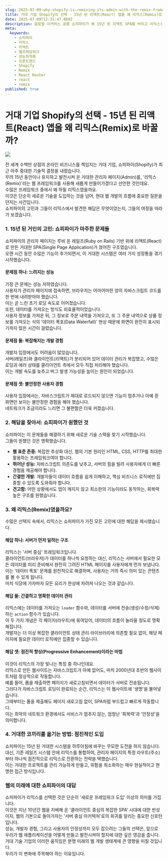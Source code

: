 ```yaml
---
slug: 2025-07-09-why-shopify-is-remixing-its-admin-with-the-remix-framework
title: 거대 기업 Shopify의 선택 - 15년 된 리액트(React) 앱을 왜 리믹스(Remix)로 바꿀까?
date: 2025-07-09T12:31:47.869Z
description: 글로벌 이커머스 공룡 쇼피파이가 왜 15년 된 리액트 SPA를 버리고 리믹스(Remix)를 선택했는지, 그 기술적 배경과 철학을 깊이 있게 알아봅니다.
meta:
  keywords:
    - 쇼피파이
    - 리믹스
    - 리액트
    - 웹프레임워크
    - 성능최적화
    - 프론트엔드
    - Shopify
    - Remix
    - React Router
    - react
    - remix
published: true
---
```


# 거대 기업 Shopify의 선택 - 15년 된 리액트(React) 앱을 왜 리믹스(Remix)로 바꿀까?

![](https://blogger.googleusercontent.com/img/b/R29vZ2xl/AVvXsEhKMqt2_dW2Z23rN9yo-XXWzJzSmN4t1cDrJKDSeWa_1O6GJZl-JVMzy8iK7x3BQEiyEdGqDhV9XhN3G5LFpJkTmOVwCts0fsaMeirHqA6pTHY65ncDr6YrNKEA80ijzGTp3HKoy3OSYXaL7ecz2RyrtSWWSvLdnt60ev6P0g_DNYmKiYQ_bREcYCwGows/s16000/shopp-e-d30hobakdccj9nww59elcf69-shopify-dashboard-with-code-overlay-and-data-elements_copy_a2df0587-8de6-44dd-87a4-2e8eb55a6d89.webp)

전 세계 수백만 상점의 온라인 비즈니스를 책임지는 거대 기업, 쇼피파이(Shopify)가 최근 아주 중대한 기술적 결정을 내렸습니다.<br />
무려 15년 동안이나 유지하고 발전시켜 온 거대한 관리자 페이지(Admin)를, '리믹스(Remix)'라는 웹 프레임워크를 사용해 새롭게 만들어가겠다고 선언한 것인데요.<br />
수많은 프레임워크 중에서 왜 하필 리믹스였을까요.<br />
이것은 단순히 새로운 기술을 도입하는 것을 넘어, 현대 웹 개발의 흐름에 중요한 질문을 던지는 사건입니다.<br />
쇼피파이의 고민과 그들이 리믹스에서 발견한 해답은 무엇이었는지, 그들의 여정을 따라가 보겠습니다.<br />

### 1. 15년 된 거인의 고민: 쇼피파이가 마주한 문제들

쇼피파이의 관리자 페이지는 루비 온 레일즈(Ruby on Rails) 기반 위에 리액트(React)로 만든 거대한 SPA(Single Page Application)가 얹어진 구조였습니다.<br />
오랜 시간 동안 수많은 기능이 추가되면서, 이 거대한 시스템은 여러 가지 성장통을 겪기 시작했습니다.<br />

#### 문제점 하나: 느려지는 성능
가장 큰 문제는 성능 저하였습니다.<br />
사용자가 관리자 페이지에 접속하면, 브라우저는 어마어마한 양의 자바스크립트 코드를 한 번에 내려받아야 했습니다.<br />
이는 곧 느린 초기 로딩 속도로 이어졌습니다.<br />
또한, 데이터를 가져오는 방식도 비효율적이었습니다.<br />
사용자 정보를 가져온 뒤, 그 정보로 주문 내역을 가져오고, 또 그 주문 내역으로 상품 정보를 가져오는 식의 '데이터 폭포(Data Waterfall)' 현상 때문에 화면이 완전히 표시되기까지 많은 시간이 걸렸습니다.<br />

#### 문제점 둘: 복잡해지는 개발 경험
개발자 입장에서도 어려움이 많았습니다.<br />
서버(레일즈)와 클라이언트(리액트)가 분리되어 있어 데이터 관리가 복잡했고, 수많은 로딩과 에러 상태를 클라이언트 측에서 모두 직접 처리해야 했습니다.<br />
이는 개발 속도를 늦추고 버그 발생 가능성을 높이는 원인이 되었습니다.<br />

#### 문제점 셋: 불안정한 사용자 경험
사용자 입장에서는, 자바스크립트가 제대로 로드되지 않으면 기능이 멈추거나 아예 흰 화면만 보이는 불안정한 경험을 해야 했습니다.<br />
네트워크가 조금이라도 느리면 그 불편함은 더욱 커졌습니다.<br />

### 2. 해답을 찾아서: 쇼피파이가 원했던 것

쇼피파이는 이 문제들을 해결하기 위해 새로운 기술 스택을 찾기 시작했습니다.<br />
그들이 원했던 것은 명확했습니다.<br />
- **웹 표준 존중:** 복잡한 추상화 대신, 웹의 기본 원리인 HTML, CSS, HTTP를 최대한 활용하는 프레임워크여야 합니다.<br />
- **뛰어난 성능:** 자바스크립트 의존도를 낮추고, 서버의 힘을 빌려 사용자에게 더 빠른 경험을 제공해야 합니다.<br />
- **간결한 개발:** 개발자들이 데이터 흐름을 쉽게 이해하고, 핵심 비즈니스 로직에만 집중할 수 있도록 도와줘야 합니다.<br />
- **견고함:** 어떤 상황에서도 앱이 깨지지 않고 최소한의 기능이라도 동작하는, 회복력 높은 구조를 원했습니다.<br />

### 3. 왜 리믹스(Remix)였을까요?

수많은 선택지 속에서, 리믹스는 쇼피파이가 가진 모든 고민에 대한 해답을 제시했습니다.<br />

#### 해답 하나: 서버가 먼저 일하는 구조
리믹스는 '서버 중심' 프레임워크입니다.<br />
클라이언트(브라우저)가 데이터를 하나씩 요청하는 대신, 리믹스는 서버에서 필요한 모든 데이터를 미리 준비해서 완전히 그려진 HTML 페이지를 사용자에게 먼저 보냅니다.<br />
이는 '데이터 폭포' 문제를 원천적으로 해결하며, 사용자는 거의 즉시 의미 있는 콘텐츠를 볼 수 있게 됩니다.<br />
마치 식당에 가자마자 모든 요리가 한상에 차려져 나오는 것과 같습니다.<br />

#### 해답 둘: 간결하고 명확한 데이터 관리
리믹스에는 데이터를 가져오는 `loader` 함수와, 데이터를 서버에 전송(생성/수정/삭제)하는 `action` 함수가 있습니다.<br />
이 두 가지 개념은 각 페이지(라우트)에 묶여있어, 데이터의 흐름이 놀라울 정도로 명확해집니다.<br />
개발자는 더 이상 복잡한 클라이언트 상태 관리 라이브러리에 의존할 필요 없이, 해당 페이지에 필요한 데이터 로직에만 집중할 수 있습니다.<br />

#### 해답 셋: 점진적 향상(Progressive Enhancement)이라는 마법
이것이 리믹스의 가장 빛나는 특징 중 하나인데요.<br />
리믹스로 만든 웹사이트는 자바스크립트가 아예 없어도, 마치 2000년대 초반의 웹사이트처럼 정상적으로 작동합니다.<br />
예를 들어, 폼을 제출하면 페이지가 새로고침되면서 데이터가 서버로 전송됩니다.<br />
그러다가 자바스크립트 로딩이 완료되는 순간, 리믹스는 이 웹사이트에 '생명'을 불어넣습니다.<br />
그때부터는 폼을 제출해도 페이지 새로고침 없이, SPA처럼 부드럽고 빠르게 작동합니다.<br />
이는 최악의 네트워크 환경에서도 서비스가 멈추지 않는, 엄청난 '회복력'과 '안정성'을 의미합니다.<br />

### 4. 거대한 코끼리를 옮기는 방법: 점진적인 도입

쇼피파이는 15년 된 거대한 시스템을 하루아침에 바꾸는 무모한 도전을 하지 않습니다.<br />
대신, 기존 레일즈 시스템 안에 리믹스를 통합하여, 관리자 페이지의 특정 라우트(주소)부터 하나씩 점진적으로 리믹스로 전환하는 전략을 택했습니다.<br />
이는 거대한 프로젝트를 관리 가능하게 만들고, 위험을 최소화하는 매우 현실적이고 현명한 접근 방식입니다.<br />

### 웹의 미래에 대한 쇼피파이의 대답

쇼피파이가 리믹스를 선택한 것은 단순히 '새로운 프레임워크 도입' 이상의 의미를 가집니다.<br />
이것은 지난 10년간 웹을 지배해 온 '클라이언트 중심의 복잡한 SPA' 시대에 대한 반성이자, 웹의 기본으로 돌아가자는 '서버 중심 아키텍처'로의 회귀를 알리는 중요한 신호탄입니다.<br />
성능, 개발자 경험, 그리고 사용자의 안정성까지 모두 잡으려는 그들의 선택은, 앞으로 우리가 웹 애플리케이션을 어떻게 만들고 발전시켜야 할지에 대한 깊은 영감을 줍니다.<br />
거대 기술 기업의 이러한 움직임은 분명 미래의 웹 개발 생태계에 큰 영향을 미칠 것입니다.<br />
우리가 이 변화에 주목해야 하는 이유입니다.<br />
